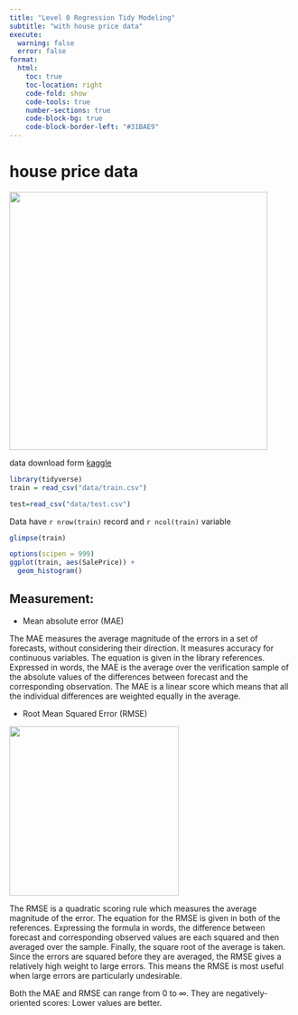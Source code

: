 ```yaml
---
title: "Level 0 Regression Tidy Modeling"
subtitle: "with house price data"
execute:
  warning: false
  error: false
format:
  html:
    toc: true
    toc-location: right
    code-fold: show
    code-tools: true
    number-sections: true
    code-block-bg: true
    code-block-border-left: "#31BAE9"
---
```


# house price data

![](images/house-prices-scaled.jpg){width="457"}

data download form [kaggle](https://www.kaggle.com/competitions/house-prices-advanced-regression-techniques/data)

```r
library(tidyverse)
train = read_csv("data/train.csv")

test=read_csv("data/test.csv")

```

Data have `r nrow(train)` record and `r ncol(train)` variable

```r

glimpse(train)
```


```r
options(scipen = 999)
ggplot(train, aes(SalePrice)) + 
  geom_histogram()
```

## Measurement:


* Mean absolute error (MAE)

The MAE measures the average magnitude of the errors in a set of forecasts, without considering their direction. It measures accuracy for continuous variables. The equation is given in the library references. Expressed in words, the MAE is the average over the verification sample of the absolute values of the differences between forecast and the corresponding observation. The MAE is a linear score which means that all the individual differences are weighted equally in the average.


* Root Mean Squared Error (RMSE) 

![](images/eque1.jpg){width="300"}

The RMSE is a quadratic scoring rule which measures the average magnitude of the error. The equation for the RMSE is given in both of the references. Expressing the formula in words, the difference between forecast and corresponding observed values are each squared and then averaged over the sample. Finally, the square root of the average is taken. Since the errors are squared before they are averaged, the RMSE gives a relatively high weight to large errors. This means the RMSE is most useful when large errors are particularly undesirable.

Both the MAE and RMSE can range from 0 to ∞. They are negatively-oriented scores: Lower values are better.



